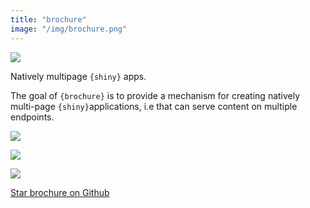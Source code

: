 ```yaml
---
title: "brochure"
image: "/img/brochure.png"
---
```


::: {.grid}

::: {.g-col-6}

![](/img/brochure.png)

:::

::: {.g-col-6}

Natively multipage `{shiny}` apps.

The goal of `{brochure}` is to provide a mechanism for creating natively multi-page `{shiny}`applications, i.e that can serve content on multiple endpoints.

<div align = "center">

<img src = "https://lifecycle.r-lib.org/articles/figures/lifecycle-experimental.svg">

<img src = "https://www.r-pkg.org/badges/version/brochure">

<img src = "https://cranlogs.r-pkg.org/badges/brochure">

<span style="text-shadow: none;"><a class="github-button" href="https://github.com/colinfay/brochure" data-icon="octicon-star" data-size="large" data-show-count="true" aria-label="Star this on GitHub">Star brochure on Github</a><script async defer src="https://buttons.github.io/buttons.js"></script></span>

</div>

:::

:::
